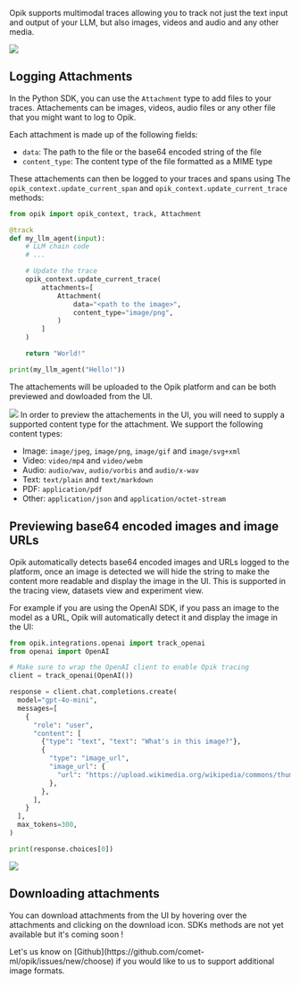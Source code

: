 Opik supports multimodal traces allowing you to track not just the text input
and output of your LLM, but also images, videos and audio and any other media.

<Frame>
  <img src="/img/tracing/attachments.png" />
</Frame>

## Logging Attachments

In the Python SDK, you can use the `Attachment` type to add files to your traces.
Attachements can be images, videos, audio files or any other file that you might
want to log to Opik.

Each attachment is made up of the following fields:

- `data`: The path to the file or the base64 encoded string of the file
- `content_type`: The content type of the file formatted as a MIME type

These attachements can then be logged to your traces and spans using The
`opik_context.update_current_span` and `opik_context.update_current_trace`
methods:

```python wordWrap
from opik import opik_context, track, Attachment

@track
def my_llm_agent(input):
    # LLM chain code
    # ...

    # Update the trace
    opik_context.update_current_trace(
        attachments=[
            Attachment(
                data="<path to the image>",
                content_type="image/png",
            )
        ]
    )

    return "World!"

print(my_llm_agent("Hello!"))
```

The attachements will be uploaded to the Opik platform and can be both previewed
and dowloaded from the UI.

<Frame>
  <img src="/img/tracing/attachments.png" />
</Frame>

<Note>
In order to preview the attachements in the UI, you will need to supply a
supported content type for the attachment. We support the following content types:

- Image: `image/jpeg`, `image/png`, `image/gif` and `image/svg+xml`
- Video: `video/mp4` and `video/webm`
- Audio: `audio/wav`, `audio/vorbis` and `audio/x-wav`
- Text: `text/plain` and `text/markdown`
- PDF: `application/pdf`
- Other: `application/json` and `application/octet-stream`

</Note>

## Previewing base64 encoded images and image URLs

Opik automatically detects base64 encoded images and URLs logged to the platform,
once an image is detected we will hide the string to make the content more readable
and display the image in the UI. This is supported in the tracing view, datasets
view and experiment view.

For example if you are using the OpenAI SDK, if you pass an image to the model
as a URL, Opik will automatically detect it and display
the image in the UI:

```python wordWrap
from opik.integrations.openai import track_openai
from openai import OpenAI

# Make sure to wrap the OpenAI client to enable Opik tracing
client = track_openai(OpenAI())

response = client.chat.completions.create(
  model="gpt-4o-mini",
  messages=[
    {
      "role": "user",
      "content": [
        {"type": "text", "text": "What's in this image?"},
        {
          "type": "image_url",
          "image_url": {
            "url": "https://upload.wikimedia.org/wikipedia/commons/thumb/d/dd/Gfp-wisconsin-madison-the-nature-boardwalk.jpg/2560px-Gfp-wisconsin-madison-the-nature-boardwalk.jpg",
          },
        },
      ],
    }
  ],
  max_tokens=300,
)

print(response.choices[0])
```

<Frame>
  <img src="/img/tracing/image_trace.png" />
</Frame>

## Downloading attachments

You can download attachments from the UI by hovering over the attachments and
clicking on the download icon. SDKs methods are not yet available but it's
coming soon !

<Tip>
  Let's us know on [Github](https://github.com/comet-ml/opik/issues/new/choose) if you would like to us to support
  additional image formats.
</Tip>
